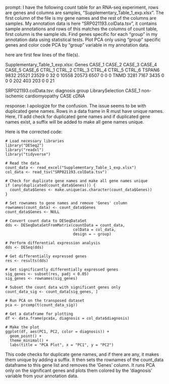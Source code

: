 prompt:
I have the following count table for an RNA-seq experiment, rows are genes and columns are samples, "Supplementary_Table_1_exp.xlsx". The first column of the file is my gene names and the rest of the columns are samples. My annotation data is here  "SRP021193.colData.tsv", it contains sample annotations and rows of this matches the columns of count table, first column is the sample ids. Find genes specific for each "group" in my annotation data  using statistical tests. Plot PCA only using "group" specific genes and color code PCA by "group" variable in my annotation data.

here are first few lines of the file(s).

Supplementary_Table_1_exp.xlsx:
Genes	CASE_1	CASE_2	CASE_3	CASE_4	CASE_5	CASE_6	CTRL_1	CTRL_2	CTRL_3	CTRL_4	CTRL_5	CTRL_6
TSPAN6	9832	25521	23529	0	32	0	10558	20573	6507	0	0	 0
TNMD	3281	 7167	 3435	0	 0	0	  202	  403	 203	0	0	21


SRP021193.colData.tsv:
diagnosis	group	LibrarySelection
CASE_1	non-ischemic cardiomyopathy	CASE	cDNA


response:
I apologize for the confusion. The issue seems to be with duplicated gene names. Rows in a data frame in R must have unique names. Here, I'll add check for duplicated gene names and if duplicated gene names exist, a suffix will be added to make all gene names unique.

Here is the corrected code:

```
# Load necessary libraries
library("DESeq2")
library("readxl")
library("tidyverse")

# Read the data
count_data <- read_excel("Supplementary_Table_1_exp.xlsx")
col_data <- read_tsv("SRP021193.colData.tsv")

# Check for duplicate gene names and make all gene names unique
if (any(duplicated(count_data$Genes))) {
  count_data$Genes <- make.unique(as.character(count_data$Genes))
}

# Set rownames to gene names and remove 'Genes' column
rownames(count_data) <- count_data$Genes
count_data$Genes <- NULL

# Convert count data to DESeqDataSet
dds <- DESeqDataSetFromMatrix(countData = count_data,
                              colData = col_data,
                              design = ~ group)

# Perform differential expression analysis
dds <- DESeq(dds)

# Get differentially expressed genes
res <- results(dds)

# Get significantly differentially expressed genes
sig_genes <- subset(res, padj < 0.05)
sig_genes <- rownames(sig_genes)

# Subset the count data with significant genes only
count_data_sig <- count_data[sig_genes, ]

# Run PCA on the transposed dataset
pca <- prcomp(t(count_data_sig))

# Get a dataframe for plotting
df <- data.frame(pca$x, diagnosis = col_data$diagnosis)

# Make the plot
ggplot(df, aes(PC1, PC2, color = diagnosis)) +
  geom_point() +
  theme_minimal() +
  labs(title = "PCA Plot", x = "PC1", y = "PC2")
```

This code checks for duplicate gene names, and if there are any, it makes them unique by adding a suffix. It then sets the rownames of the count_data dataframe to this gene list and removes the 'Genes' column. It runs PCA only on the significant genes and plots them colored by the 'diagnosis' variable from your annotation data.
